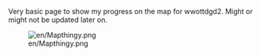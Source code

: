 Very basic page to show my progress on the map for wwottdgd2. Might or might not be updated later on.

[[File:en/Mapthingy.png]]
